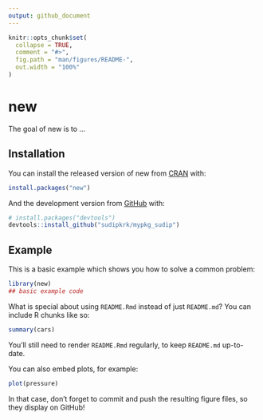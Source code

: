 ```yaml
---
output: github_document
---
```


<!-- README.md is generated from README.Rmd. Please edit that file -->

```r
knitr::opts_chunk$set(
  collapse = TRUE,
  comment = "#>",
  fig.path = "man/figures/README-",
  out.width = "100%"
)
```

# new

<!-- badges: start -->
<!-- badges: end -->

The goal of new is to ...

## Installation

You can install the released version of new from [CRAN](https://CRAN.R-project.org) with:

``` r
install.packages("new")
```

And the development version from [GitHub](https://github.com/) with:

``` r
# install.packages("devtools")
devtools::install_github("sudipkrk/mypkg_sudip")
```
## Example

This is a basic example which shows you how to solve a common problem:

```r
library(new)
## basic example code
```

What is special about using `README.Rmd` instead of just `README.md`? You can include R chunks like so:

```r
summary(cars)
```

You'll still need to render `README.Rmd` regularly, to keep `README.md` up-to-date.

You can also embed plots, for example:

```r
plot(pressure)
```

In that case, don't forget to commit and push the resulting figure files, so they display on GitHub!
